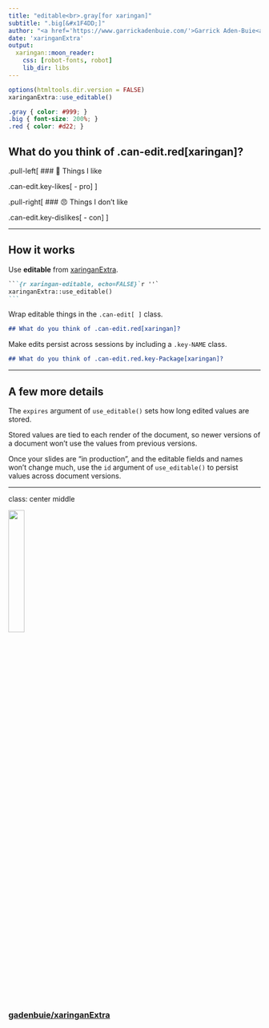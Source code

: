 ```yaml
---
title: "editable<br>.gray[for xaringan]"
subtitle: ".big[&#x1F4DD;]"
author: "<a href='https://www.garrickadenbuie.com/'>Garrick Aden-Buie<a>"
date: 'xaringanExtra'
output:
  xaringan::moon_reader:
    css: [robot-fonts, robot]
    lib_dir: libs
---
```


```r
options(htmltools.dir.version = FALSE)
xaringanExtra::use_editable()
```

```css
.gray { color: #999; }
.big { font-size: 200%; }
.red { color: #d22; }
```

## What do you think of .can-edit.red[xaringan]?

.pull-left[
### &#x1F917; Things I like

.can-edit.key-likes[
- pro
]
]

.pull-right[
### &#x1F620; Things I don't like

.can-edit.key-dislikes[
- con
]
]

---

## How it works

Use **editable** from [xaringanExtra](https://github.com/gadenbuie/xaringanExtra).

````markdown
```{r xaringan-editable, echo=FALSE}`r ''`
xaringanExtra::use_editable()
```
````

Wrap editable things in the `.can-edit[ ]` class.

```markdown
## What do you think of .can-edit.red[xaringan]?
```

Make edits persist across sessions by including a `.key-NAME` class.

```markdown
## What do you think of .can-edit.red.key-Package[xaringan]?
```

---

## A few more details

The `expires` argument of `use_editable()` sets how long edited values are stored.

Stored values are tied to each render of the document,
so newer versions of a document won't use the values from previous versions.

Once your slides are "in production", 
and the editable fields and names won't change much,
use the `id` argument of `use_editable()`
to persist values across document versions.

---

class: center middle

<img src="https://github.githubassets.com/images/modules/logos_page/GitHub-Mark.png" width="25%" />

### [gadenbuie/xaringanExtra](https://github.com/gadenbuie/xaringanExtra)

